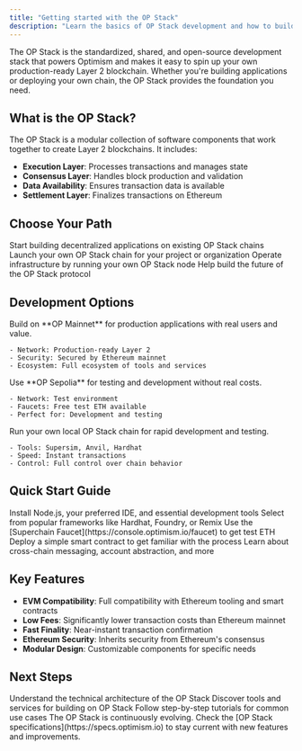 ```yaml
---
title: "Getting started with the OP Stack"
description: "Learn the basics of OP Stack development and how to build on Optimism."
---
```


The OP Stack is the standardized, shared, and open-source development stack that powers Optimism and makes it easy to spin up your own production-ready Layer 2 blockchain. Whether you're building applications or deploying your own chain, the OP Stack provides the foundation you need.

## What is the OP Stack?

The OP Stack is a modular collection of software components that work together to create Layer 2 blockchains. It includes:

- **Execution Layer**: Processes transactions and manages state
- **Consensus Layer**: Handles block production and validation
- **Data Availability**: Ensures transaction data is available
- **Settlement Layer**: Finalizes transactions on Ethereum

## Choose Your Path

<CardGroup cols={2}>
  <Card title="Build Applications" icon="code" href="/app-developers/quickstarts/starter-kit">
    Start building decentralized applications on existing OP Stack chains
  </Card>
  <Card title="Deploy a Chain" icon="server" href="/operators/chain-operators">
    Launch your own OP Stack chain for your project or organization
  </Card>
  <Card title="Run a Node" icon="computer" href="/operators/node-operators">
    Operate infrastructure by running your own OP Stack node
  </Card>
  <Card title="Contribute to Protocol" icon="github" href="/connect/contribute/stack-contribute">
    Help build the future of the OP Stack protocol
  </Card>
</CardGroup>

## Development Options

<Tabs>
  <Tab title="Mainnet">
    Build on **OP Mainnet** for production applications with real users and value.

    - Network: Production-ready Layer 2
    - Security: Secured by Ethereum mainnet
    - Ecosystem: Full ecosystem of tools and services
  </Tab>
  <Tab title="Testnet">
    Use **OP Sepolia** for testing and development without real costs.

    - Network: Test environment
    - Faucets: Free test ETH available
    - Perfect for: Development and testing
  </Tab>
  <Tab title="Local Development">
    Run your own local OP Stack chain for rapid development and testing.

    - Tools: Supersim, Anvil, Hardhat
    - Speed: Instant transactions
    - Control: Full control over chain behavior
  </Tab>
</Tabs>

## Quick Start Guide

<Steps>
  <Step title="Set Up Your Environment">
    Install Node.js, your preferred IDE, and essential development tools
  </Step>
  <Step title="Choose Your Framework">
    Select from popular frameworks like Hardhat, Foundry, or Remix
  </Step>
  <Step title="Get Test Funds">
    Use the [Superchain Faucet](https://console.optimism.io/faucet) to get test ETH
  </Step>
  <Step title="Deploy Your First Contract">
    Deploy a simple smart contract to get familiar with the process
  </Step>
  <Step title="Explore Advanced Features">
    Learn about cross-chain messaging, account abstraction, and more
  </Step>
</Steps>

## Key Features

- **EVM Compatibility**: Full compatibility with Ethereum tooling and smart contracts
- **Low Fees**: Significantly lower transaction costs than Ethereum mainnet
- **Fast Finality**: Near-instant transaction confirmation
- **Ethereum Security**: Inherits security from Ethereum's consensus
- **Modular Design**: Customizable components for specific needs

## Next Steps

<CardGroup cols={3}>
  <Card title="Architecture Overview" icon="stars" href="/stack/components">
    Understand the technical architecture of the OP Stack
  </Card>
  <Card title="Development Tools" icon="wrench" href="/app-developers/tools">
    Discover tools and services for building on OP Stack
  </Card>
  <Card title="Tutorials" icon="book" href="/app-developers/tutorials">
    Follow step-by-step tutorials for common use cases
  </Card>
</CardGroup>

<Info>
  The OP Stack is continuously evolving. Check the [OP Stack specifications](https://specs.optimism.io) to stay current with new features and improvements.
</Info>
